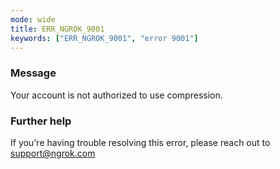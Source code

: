 ```yaml
---
mode: wide
title: ERR_NGROK_9001
keywords: ["ERR_NGROK_9001", "error 9001"]
---
```


### Message

Your account is not authorized to use compression.

### Further help

If you're having trouble resolving this error, please reach out to [support@ngrok.com](mailto:support@ngrok.com?subject=Help%20with%20ERR_NGROK_9001)
